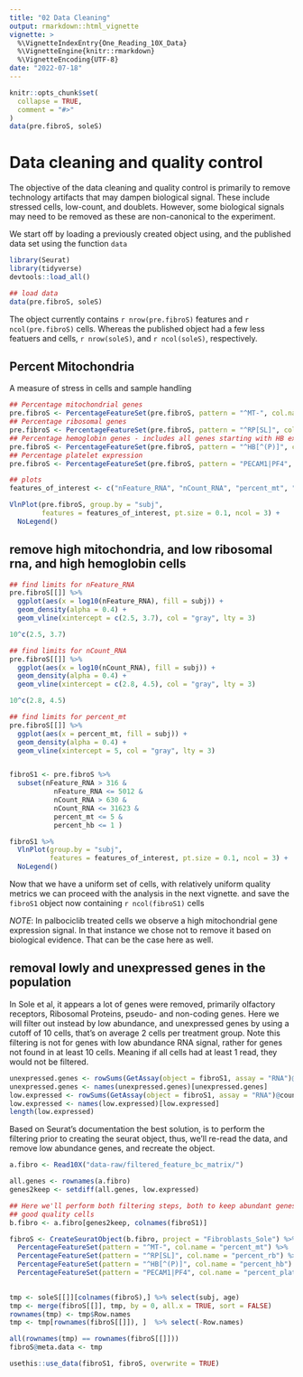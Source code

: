 ```yaml
---
title: "02 Data Cleaning"
output: rmarkdown::html_vignette
vignette: >
  %\VignetteIndexEntry{One_Reading_10X_Data}
  %\VignetteEngine{knitr::rmarkdown}
  %\VignetteEncoding{UTF-8}
date: "2022-07-18"
---
```


```r
knitr::opts_chunk$set(
  collapse = TRUE,
  comment = "#>"
)
data(pre.fibroS, soleS)

```

# Data cleaning and quality control

The objective of the data cleaning and quality control is primarily to remove technology artifacts that may dampen biological signal. These include stressed cells, low-count, and doublets.  However, some biological signals may need to be removed as these are non-canonical to the experiment. 

We start off by loading a previously created object using, and the published data set using the function `data`
```r
library(Seurat)
library(tidyverse)
devtools::load_all()

## load data
data(pre.fibroS, soleS)
```

The object currently contains `r nrow(pre.fibroS)` features and `r ncol(pre.fibroS)` cells.  Whereas the published object had a few less featuers and cells, `r nrow(soleS)`, and `r ncol(soleS)`, respectively. 

## Percent Mitochondria
A measure of stress in cells and sample handling

```r
## Percentage mitochondrial genes
pre.fibroS <- PercentageFeatureSet(pre.fibroS, pattern = "^MT-", col.name = "percent_mt")
## Percentage ribosomal genes
pre.fibroS <- PercentageFeatureSet(pre.fibroS, pattern = "^RP[SL]", col.name = "percent_rb")
## Percentage hemoglobin genes - includes all genes starting with HB except HBP.
pre.fibroS <- PercentageFeatureSet(pre.fibroS, pattern = "^HB[^(P)]", col.name = "percent_hb")
## Percentage platelet expression
pre.fibroS <- PercentageFeatureSet(pre.fibroS, pattern = "PECAM1|PF4", col.name = "percent_plat")

## plots
features_of_interest <- c("nFeature_RNA", "nCount_RNA", "percent_mt", "percent_rb", "percent_hb", "percent_plat")

VlnPlot(pre.fibroS, group.by = "subj", 
        features = features_of_interest, pt.size = 0.1, ncol = 3) +
  NoLegend()
```

## remove high mitochondria, and low ribosomal rna, and high hemoglobin cells

```r
## find limits for nFeature_RNA
pre.fibroS[[]] %>%
  ggplot(aes(x = log10(nFeature_RNA), fill = subj)) +
  geom_density(alpha = 0.4) +
  geom_vline(xintercept = c(2.5, 3.7), col = "gray", lty = 3)

10^c(2.5, 3.7)

## find limits for nCount_RNA
pre.fibroS[[]] %>%
  ggplot(aes(x = log10(nCount_RNA), fill = subj)) +
  geom_density(alpha = 0.4) +
  geom_vline(xintercept = c(2.8, 4.5), col = "gray", lty = 3)

10^c(2.8, 4.5)

## find limits for percent_mt
pre.fibroS[[]] %>%
  ggplot(aes(x = percent_mt, fill = subj)) +
  geom_density(alpha = 0.4) +
  geom_vline(xintercept = 5, col = "gray", lty = 3)


fibroS1 <- pre.fibroS %>%
  subset(nFeature_RNA > 316 & 
           nFeature_RNA <= 5012 &
           nCount_RNA > 630 &
           nCount_RNA <= 31623 &
           percent_mt <= 5 &
           percent_hb <= 1 )

fibroS1 %>% 
  VlnPlot(group.by = "subj", 
          features = features_of_interest, pt.size = 0.1, ncol = 3) +
  NoLegend()

```

Now that we have a uniform set of cells, with relatively uniform quality metrics we can proceed with the analysis in the next vignette. and save the `fibroS1` object now containing `r ncol(fibroS1)` cells

*NOTE*: In palbociclib treated cells we observe a high mitochondrial gene expression signal.  In that instance we chose not to remove it based on biological evidence.  That can be the case here as well.

## removal lowly and unexpressed genes in the population
In Sole et al, it appears a lot of genes were removed, primarily olfactory receptors, Ribosomal Proteins, pseudo- and non-coding genes.  Here we will filter out instead by low abundance, and unexpressed genes by using a cutoff of 10 cells, that's on average 2 cells per treatment group.  Note this filtering is not for genes with low abundance RNA signal, rather for genes not found in at least 10 cells. Meaning if all cells had at least 1 read, they would not be filtered.

```r
unexpressed.genes <- rowSums(GetAssay(object = fibroS1, assay = "RNA")@counts) == 0
unexpressed.genes <- names(unexpressed.genes)[unexpressed.genes]
low.expressed <- rowSums(GetAssay(object = fibroS1, assay = "RNA")@counts) <= 10
low.expressed <- names(low.expressed)[low.expressed]
length(low.expressed)
```

Based on Seurat's documentation the best solution, is to perform the filtering prior to creating the seurat object, thus, we'll re-read the data, and remove low abundance genes, and recreate the object.

```r
a.fibro <- Read10X("data-raw/filtered_feature_bc_matrix/")

all.genes <- rownames(a.fibro)
genes2keep <- setdiff(all.genes, low.expressed)

## Here we'll perform both filtering steps, both to keep abundant genes, and 
## good quality cells
b.fibro <- a.fibro[genes2keep, colnames(fibroS1)]

fibroS <- CreateSeuratObject(b.fibro, project = "Fibroblasts_Sole") %>%
  PercentageFeatureSet(pattern = "^MT-", col.name = "percent_mt") %>%
  PercentageFeatureSet(pattern = "^RP[SL]", col.name = "percent_rb") %>%
  PercentageFeatureSet(pattern = "^HB[^(P)]", col.name = "percent_hb") %>%
  PercentageFeatureSet(pattern = "PECAM1|PF4", col.name = "percent_plat")
  

tmp <- soleS[[]][colnames(fibroS),] %>% select(subj, age) 
tmp <- merge(fibroS[[]], tmp, by = 0, all.x = TRUE, sort = FALSE)
rownames(tmp) <- tmp$Row.names
tmp <- tmp[rownames(fibroS[[]]), ]  %>% select(-Row.names)

all(rownames(tmp) == rownames(fibroS[[]]))
fibroS@meta.data <- tmp

usethis::use_data(fibroS1, fibroS, overwrite = TRUE)
```




